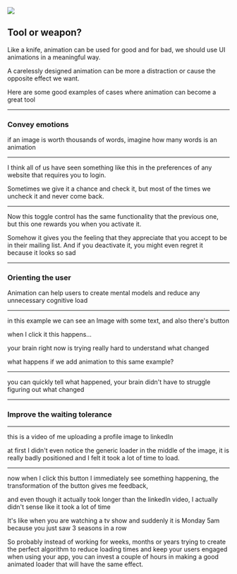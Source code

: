 

![](./slides/images/donts.gif)

## Tool or weapon?

<Notes>
Like a knife, animation can be used for good and for bad, 
we should use UI animations in a meaningful way.

A carelessly designed animation can be more a distraction or cause
the opposite effect we want.

Here are some good examples of cases where animation can become a great tool

</Notes>

---

### Convey emotions

<Notes>
  if an image is worth thousands of words, imagine how many words is an animation
</Notes>

---


<Codepen url="https://codepen.io/ederdiaz/pen/XLzrEr" />

<Notes>
I think all of us have seen something like this in the preferences of any website that
requires you to login.

Sometimes we give it a chance and check it, but most of the times
we uncheck it and never come back.

</Notes>

---


<Codepen url="https://codepen.io/ederdiaz/pen/mZqbmm" />

<Notes>
Now this toggle control has the same functionality that the previous one, but this one
rewards you when you activate it.

Somehow it gives you the feeling that they appreciate
that you accept to be in their mailing list. And if you deactivate it, you might even
regret it because it looks so sad

</Notes>

---

### Orienting the user

<Notes>
  Animation can help users to create mental models and reduce any unnecessary cognitive
  load
</Notes>

---

<Codepen url="https://codepen.io/ederdiaz/pen/OevaeZ" />

<Notes>
in this example we can see an Image with some text, and also there's button

when I click it this happens...

your brain right now is trying really hard to understand what changed

what happens if we add animation to this same example?

</Notes>

---

<Codepen url="https://codepen.io/ederdiaz/pen/vqRQjg" />

<Notes>
  you can quickly tell what happened, your brain didn't have to struggle figuring out what
  changed
</Notes>

---

### Improve the waiting tolerance

---

<IframeLoader url="https://giphy.com/embed/XcLlVDeT5BBvDxWQjn" />

<Notes>
this is a video of me uploading a profile image to linkedIn

at first I didn't even notice the generic loader in the middle of the image,
it is really badly positioned and I felt it took a lot of time to load.

</Notes>

---

<Codepen url="https://codepen.io/ederdiaz/pen/GxQvNW" />

<Notes>
now when I click this button I immediately see something happening, the transformation
of the button gives me feedback,

and even though it actually took longer than the
linkedIn video, I actually didn't sense like it took a lot of time

It's like when you are watching a tv show and suddenly it is Monday 5am because you just saw 3 seasons in a row

So probably instead of working for weeks, months or years trying to create
the perfect algorithm to reduce loading times and keep your users
engaged when using your app, you can invest a couple of hours
in making a good animated loader that will have the same effect.

</Notes>
